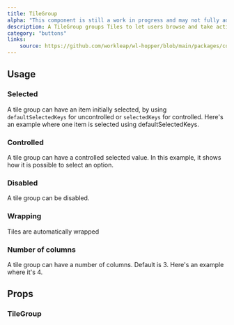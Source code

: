 ```yaml
---
title: TileGroup
alpha: "This component is still a work in progress and may not fully address all design requirements. Its API and properties are subject to change as we refine the design and functionality to better meet user needs."
description: A TileGroup groups Tiles to let users browse and take action on a group of related items.
category: "buttons"
links:
    source: https://github.com/workleap/wl-hopper/blob/main/packages/components/src/Tile/src/TileGroup.tsx
---
```


<Example src="tile/docs/tile-group/preview" isOpen />

## Usage

### Selected
A tile group can have an item initially selected, by using `defaultSelectedKeys` for uncontrolled or `selectedKeys` for controlled.
Here's an example where one item is selected using defaultSelectedKeys.

<Example src="tile/docs/tile-group/selected" />

### Controlled
A tile group can have a controlled selected value. In this example, it shows how it is possible to select an option.

<Example src="tile/docs/tile-group/controlled" />

### Disabled
A tile group can be disabled.

<Example src="tile/docs/tile-group/disabled" />

### Wrapping
Tiles are automatically wrapped

<Example src="tile/docs/tile-group/wrapping" />

### Number of columns
A tile group can have a number of columns. Default is 3. Here's an example where it's 4.

<Example src="tile/docs/tile-group/columns" />

## Props

### TileGroup

<PropTable component="TileGroup" />

